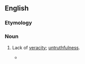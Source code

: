 ==English==

===Etymology===
{{prefix|en|un|veracity}}

===Noun===
{{en-noun}}

# Lack of [[veracity]]; [[untruthfulness]].
#: {{ux|en|'''unveracity''' of heart}}
#* {{RQ:Carlyle Past and Present|3|ch. I, ''Phenomena''|text=such superincumbent weight of '''Unveracities'''}}